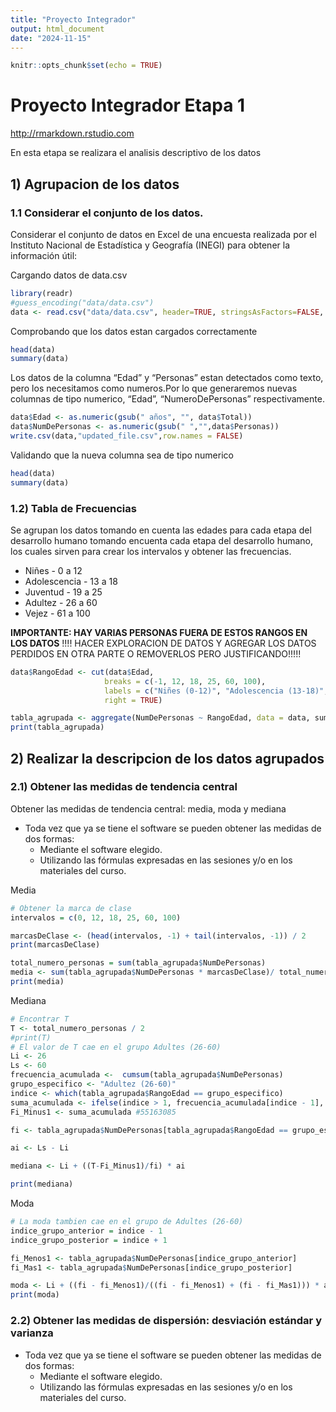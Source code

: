 ```yaml
---
title: "Proyecto Integrador"
output: html_document
date: "2024-11-15"
---
```


```r
knitr::opts_chunk$set(echo = TRUE)
```

# Proyecto Integrador Etapa 1
<http://rmarkdown.rstudio.com>

En esta etapa se realizara el analisis descriptivo de los datos

## 1) Agrupacion de los datos

### 1.1 Considerar el conjunto de los datos.


Considerar el conjunto de datos en Excel de una encuesta realizada por el Instituto Nacional de Estadística y Geografía (INEGI) para obtener la información útil:


Cargando datos de data\data.csv

```r
library(readr)
#guess_encoding("data/data.csv")
data <- read.csv("data/data.csv", header=TRUE, stringsAsFactors=FALSE, fileEncoding = "ISO-8859-1")

```

Comprobando que los datos estan cargados correctamente

```r
head(data)
summary(data)
```

Los datos de la columna "Edad" y "Personas" estan detectados como texto, pero los necesitamos como numeros.Por lo que generaremos nuevas columnas de tipo numerico, "Edad", "NumeroDePersonas" respectivamente.

```r
data$Edad <- as.numeric(gsub(" años", "", data$Total))
data$NumDePersonas <- as.numeric(gsub(" ","",data$Personas))
write.csv(data,"updated_file.csv",row.names = FALSE)
```

Validando que la nueva columna sea de tipo numerico

```r
head(data)
summary(data)
```

### 1.2) Tabla de Frecuencias

Se agrupan los datos tomando en cuenta las edades para cada etapa del desarrollo humano tomando encuenta cada etapa del desarrollo humano, los cuales sirven para crear los intervalos y obtener las frecuencias.

* Niñes - 0 a 12
* Adolescencia - 13 a 18
* Juventud - 19 a 25
* Adultez - 26 a 60
* Vejez - 61 a 100


**IMPORTANTE: HAY VARIAS PERSONAS FUERA DE ESTOS RANGOS EN LOS DATOS**
!!!! HACER EXPLORACION DE DATOS Y AGREGAR LOS DATOS PERDIDOS EN OTRA PARTE O REMOVERLOS PERO JUSTIFICANDO!!!!!

```r
data$RangoEdad <- cut(data$Edad,
                     breaks = c(-1, 12, 18, 25, 60, 100),
                     labels = c("Niñes (0-12)", "Adolescencia (13-18)", "Juventud (19-25)", "Adultez (26-60)", "Vejez (61-100)"),
                     right = TRUE)

```

```r
tabla_agrupada <- aggregate(NumDePersonas ~ RangoEdad, data = data, sum)
print(tabla_agrupada)

```

## 2) Realizar la descripcion de los datos agrupados

### 2.1) Obtener las medidas de tendencia central

Obtener las medidas de tendencia central: media, moda y mediana

* Toda vez que ya se tiene el software se pueden obtener las medidas de dos formas:
  * Mediante el software elegido.
  * Utilizando las fórmulas expresadas en las sesiones y/o en los materiales del curso.

Media
```r
# Obtener la marca de clase
intervalos = c(0, 12, 18, 25, 60, 100)

marcasDeClase <- (head(intervalos, -1) + tail(intervalos, -1)) / 2
print(marcasDeClase)

total_numero_personas = sum(tabla_agrupada$NumDePersonas)
media <- sum(tabla_agrupada$NumDePersonas * marcasDeClase)/ total_numero_personas
print(media)
```
Mediana
```r
# Encontrar T
T <- total_numero_personas / 2
#print(T)
# El valor de T cae en el grupo Adultes (26-60)
Li <- 26
Ls <- 60
frecuencia_acumulada <-  cumsum(tabla_agrupada$NumDePersonas)
grupo_especifico <- "Adultez (26-60)"
indice <- which(tabla_agrupada$RangoEdad == grupo_especifico)
suma_acumulada <- ifelse(indice > 1, frecuencia_acumulada[indice - 1], 0)
Fi_Minus1 <- suma_acumulada #55163085

fi <- tabla_agrupada$NumDePersonas[tabla_agrupada$RangoEdad == grupo_especifico]

ai <- Ls - Li

mediana <- Li + ((T-Fi_Minus1)/fi) * ai

print(mediana)
```

Moda
```r
# La moda tambien cae en el grupo de Adultes (26-60)
indice_grupo_anterior = indice - 1
indice_grupo_posterior = indice + 1

fi_Menos1 <- tabla_agrupada$NumDePersonas[indice_grupo_anterior]
fi_Mas1 <- tabla_agrupada$NumDePersonas[indice_grupo_posterior]

moda <- Li + ((fi - fi_Menos1)/((fi - fi_Menos1) + (fi - fi_Mas1))) * ai
print(moda)
```
### 2.2) Obtener las medidas de dispersión: desviación estándar y varianza

* Toda vez que ya se tiene el software se pueden obtener las medidas de dos formas:
  * Mediante el software elegido.
  * Utilizando las fórmulas expresadas en las sesiones y/o en los materiales del curso.
